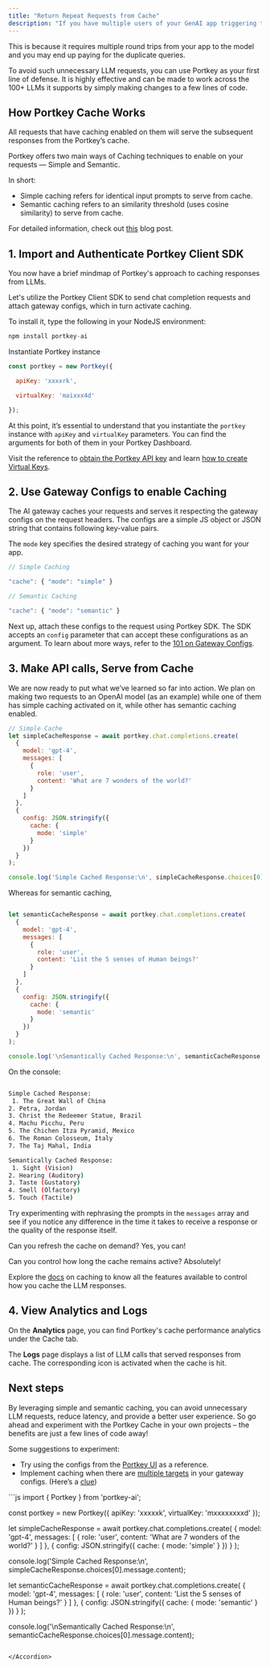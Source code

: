 ```yaml
---
title: "Return Repeat Requests from Cache"
description: "If you have multiple users of your GenAI app triggering the same or similar queries to your models, fetching LLM response from the models can be slow and expensive."
---
```


This is because it requires multiple round trips from your app to the model and you may end up paying for the duplicate queries.

To avoid such unnecessary LLM requests, you can use Portkey as your first line of defense. It is highly effective and can be made to work across the 100+ LLMs it supports by simply making changes to a few lines of code.

## How Portkey Cache Works

All requests that have caching enabled on them will serve the subsequent responses from the Portkey’s cache.

Portkey offers two main ways of Caching techniques to enable on your requests — Simple and Semantic.

In short:

* Simple caching refers for identical input prompts to serve from cache.
* Semantic caching refers to an similarity threshold (uses cosine similarity) to serve from cache.

For detailed information, check out [this](https://portkey.ai/blog/reducing-llm-costs-and-latency-semantic-cache/) blog post.

## 1\. Import and Authenticate Portkey Client SDK

You now have a brief mindmap of Portkey's approach to caching responses from LLMs.

Let's utilize the Portkey Client SDK to send chat completion requests and attach gateway configs, which in turn activate caching.

To install it, type the following in your NodeJS environment:



```js
npm install portkey-ai
```

Instantiate Portkey instance



```js
const portkey = new Portkey({

  apiKey: 'xxxxrk',

  virtualKey: 'maixxx4d'

});
```

At this point, it’s essential to understand that you instantiate the `portkey` instance with `apiKey` and `virtualKey` parameters. You can find the arguments for both of them in your Portkey Dashboard.

Visit the reference to [obtain the Portkey API key](https://portkey.ai/docs/api-reference/authentication) and learn [how to create Virtual Keys](https://portkey.ai/docs/product/ai-gateway-streamline-llm-integrations/virtual-keys#creating-virtual-keys).

## 2\. Use Gateway Configs to enable Caching

The AI gateway caches your requests and serves it respecting the gateway configs on the request headers. The configs are a simple JS object or JSON string that contains following key-value pairs.

The `mode` key specifies the desired strategy of caching you want for your app.



```js
// Simple Caching

"cache": { "mode": "simple" }

// Semantic Caching

"cache": { "mode": "semantic" }

```

Next up, attach these configs to the request using Portkey SDK. The SDK accepts an `config` parameter that can accept these configurations as an argument. To learn about more ways, refer to the [101 on Gateway Configs](https://github.com/Portkey-AI/portkey-cookbook/blob/main/ai-gateway/101-portkey-gateway-configs.md#a-reference-gateway-configs-from-the-ui).

## 3\. Make API calls, Serve from Cache

We are now ready to put what we’ve learned so far into action. We plan on making two requests to an OpenAI model (as an example) while one of them has simple caching activated on it, while other has semantic caching enabled.



```js
// Simple Cache
let simpleCacheResponse = await portkey.chat.completions.create(
  {
    model: 'gpt-4',
    messages: [
      {
        role: 'user',
        content: 'What are 7 wonders of the world?'
      }
    ]
  },
  {
    config: JSON.stringify({
      cache: {
        mode: 'simple'
      }
    })
  }
);

console.log('Simple Cached Response:\n', simpleCacheResponse.choices[0].message.content);
```

Whereas for semantic caching,



```js

let semanticCacheResponse = await portkey.chat.completions.create(
  {
    model: 'gpt-4',
    messages: [
      {
        role: 'user',
        content: 'List the 5 senses of Human beings?'
      }
    ]
  },
  {
    config: JSON.stringify({
      cache: {
        mode: 'semantic'
      }
    })
  }
);

console.log('\nSemantically Cached Response:\n', semanticCacheResponse.choices[0].message.content);
```

On the console:

```sh

Simple Cached Response:
 1. The Great Wall of China
2. Petra, Jordan
3. Christ the Redeemer Statue, Brazil
4. Machu Picchu, Peru
5. The Chichen Itza Pyramid, Mexico
6. The Roman Colosseum, Italy
7. The Taj Mahal, India

Semantically Cached Response:
 1. Sight (Vision)
2. Hearing (Auditory)
3. Taste (Gustatory)
4. Smell (Olfactory)
5. Touch (Tactile)
```

Try experimenting with rephrasing the prompts in the `messages` array and see if you notice any difference in the time it takes to receive a response or the quality of the response itself.

Can you refresh the cache on demand? Yes, you can!

Can you control how long the cache remains active? Absolutely!

Explore the [docs](https://portkey.ai/docs/product/ai-gateway-streamline-llm-integrations/cache-simple-and-semantic) on caching to know all the features available to control how you cache the LLM responses.

## 4\. View Analytics and Logs

On the **Analytics** page, you can find Portkey's cache performance analytics under the Cache tab.



The **Logs** page displays a list of LLM calls that served responses from cache. The corresponding icon is activated when the cache is hit.

## Next steps

By leveraging simple and semantic caching, you can avoid unnecessary LLM requests, reduce latency, and provide a better user experience. So go ahead and experiment with the Portkey Cache in your own projects – the benefits are just a few lines of code away!

Some suggestions to experiment:

* Try using the configs from the [Portkey UI](https://github.com/Portkey-AI/portkey-cookbook/blob/main/ai-gateway/101-portkey-gateway-configs.md#a-reference-gateway-configs-from-the-ui) as a reference.
* Implement caching when there are [multiple targets](https://github.com/Portkey-AI/portkey-cookbook/blob/main/ai-gateway/how-to-setup-fallback-from-openai-to-azure-openai.md#2-creating-fallback-configs) in your gateway configs. (Here’s a [clue](https://portkey.ai/docs/product/ai-gateway-streamline-llm-integrations/cache-simple-and-semantic#how-cache-works-with-configs))


<Accordion title="See the full code">
```js
import { Portkey } from 'portkey-ai';

const portkey = new Portkey({
  apiKey: 'xxxxxk',
  virtualKey: 'mxxxxxxxxd'
});

let simpleCacheResponse = await portkey.chat.completions.create(
  {
    model: 'gpt-4',
    messages: [
      {
        role: 'user',
        content: 'What are 7 wonders of the world?'
      }
    ]
  },
  {
    config: JSON.stringify({
      cache: {
        mode: 'simple'
      }
    })
  }
);

console.log('Simple Cached Response:\n', simpleCacheResponse.choices[0].message.content);

let semanticCacheResponse = await portkey.chat.completions.create(
  {
    model: 'gpt-4',
    messages: [
      {
        role: 'user',
        content: 'List the 5 senses of Human beings?'
      }
    ]
  },
  {
    config: JSON.stringify({
      cache: {
        mode: 'semantic'
      }
    })
  }
);

console.log('\nSemantically Cached Response:\n', semanticCacheResponse.choices[0].message.content);
```

</Accordion>

